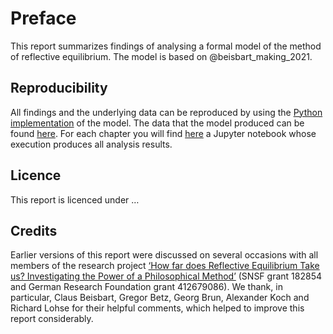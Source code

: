 # Preface {.unnumbered}

<!--
ToDos:
+ Add howto cite info.
+ Add abstract.
+ Add a graphical representation of the report's structure.
+ Make links to package docs perhaps more visible (how?) 
-->

This report summarizes findings of analysing a formal model of the method of reflective equilibrium. The model is based on @beisbart_making_2021.


## Reproducibility

All findings and the underlying data can be reproduced by using the [Python implementation]({{< var link.rethon >}}) of the model. The data that the model produced can be found [here]({{< var link.reproduction-data >}}). For each chapter you will find [here]({{< var link.reproduction-notebooks >}}) a Jupyter notebook whose execution produces all analysis results. 

## Licence

This report is licenced under ...

## Credits

Earlier versions of this report were discussed on several occasions with all members of the research project  ['How far does Reflective Equilibrium Take us? Investigating the Power of a Philosophical Method'](https://www.philosophie.unibe.ch/forschung/forschungsprojekte/how_far_does_reflective_equilibrium_take_us/project/index_ger.html) (SNSF grant 182854 and German Research Foundation grant 412679086). We thank, in particular, Claus Beisbart, Gregor Betz, Georg Brun, Alexander Koch and Richard Lohse for their helpful comments, which helped to improve this report considerably.